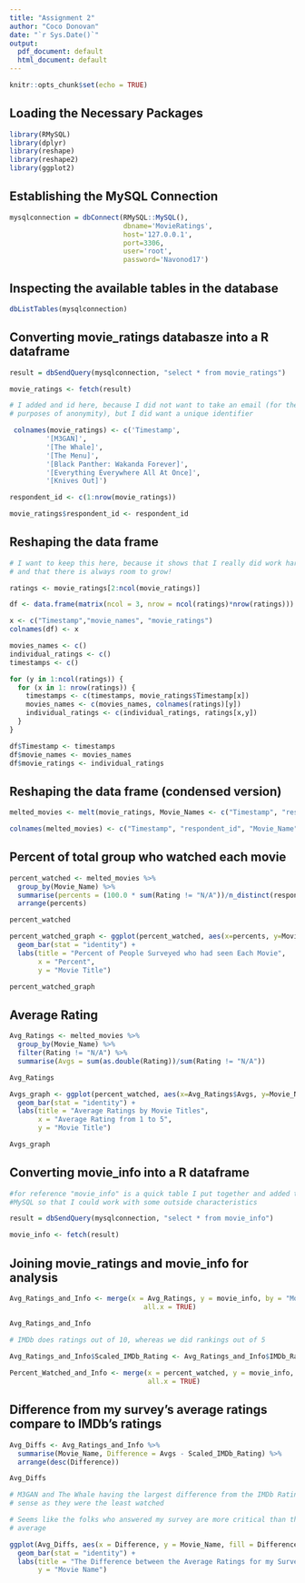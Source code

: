 ```yaml
---
title: "Assignment 2"
author: "Coco Donovan"
date: "`r Sys.Date()`"
output:
  pdf_document: default
  html_document: default
---
```


```r
knitr::opts_chunk$set(echo = TRUE)
```

## Loading the Necessary Packages

```r
library(RMySQL)
library(dplyr)
library(reshape)
library(reshape2)
library(ggplot2)
```



## Establishing the MySQL Connection

```r

mysqlconnection = dbConnect(RMySQL::MySQL(),
                            dbname='MovieRatings',
                            host='127.0.0.1',
                            port=3306,
                            user='root',
                            password='Navonod17')
```

## Inspecting the available tables in the database

```r
dbListTables(mysqlconnection)
```

## Converting movie_ratings databasze into a R dataframe

```r
result = dbSendQuery(mysqlconnection, "select * from movie_ratings")

movie_ratings <- fetch(result)

# I added and id here, because I did not want to take an email (for the 
# purposes of anonymity), but I did want a unique identifier

 colnames(movie_ratings) <- c('Timestamp',
         '[M3GAN]',
         '[The Whale]',
         '[The Menu]',
         '[Black Panther: Wakanda Forever]',
         '[Everything Everywhere All At Once]',
         '[Knives Out]')

respondent_id <- c(1:nrow(movie_ratings))

movie_ratings$respondent_id <- respondent_id
```

## Reshaping the data frame

```r
# I want to keep this here, because it shows that I really did work hard on this
# and that there is always room to grow!

ratings <- movie_ratings[2:ncol(movie_ratings)]

df <- data.frame(matrix(ncol = 3, nrow = ncol(ratings)*nrow(ratings)))

x <- c("Timestamp","movie_names", "movie_ratings")
colnames(df) <- x

movies_names <- c()
individual_ratings <- c()
timestamps <- c()

for (y in 1:ncol(ratings)) {
  for (x in 1: nrow(ratings)) {
    timestamps <- c(timestamps, movie_ratings$Timestamp[x])
    movies_names <- c(movies_names, colnames(ratings)[y])
    individual_ratings <- c(individual_ratings, ratings[x,y])
  }
}

df$Timestamp <- timestamps
df$movie_names <- movies_names
df$movie_ratings <- individual_ratings
```

## Reshaping the data frame (condensed version)

```r
melted_movies <- melt(movie_ratings, Movie_Names <- c("Timestamp", "respondent_id"))

colnames(melted_movies) <- c("Timestamp", "respondent_id", "Movie_Name", "Rating")
```

## Percent of total group who watched each movie

```r
percent_watched <- melted_movies %>%
  group_by(Movie_Name) %>%
  summarise(percents = (100.0 * sum(Rating != "N/A"))/n_distinct(respondent_id)) %>%
  arrange(percents)

percent_watched

percent_watched_graph <- ggplot(percent_watched, aes(x=percents, y=Movie_Name)) + 
  geom_bar(stat = "identity") +
  labs(title = "Percent of People Surveyed who had seen Each Movie",
       x = "Percent",
       y = "Movie Title")

percent_watched_graph
```

## Average Rating

```r
Avg_Ratings <- melted_movies %>%
  group_by(Movie_Name) %>%
  filter(Rating != "N/A") %>%
  summarise(Avgs = sum(as.double(Rating))/sum(Rating != "N/A"))

Avg_Ratings

Avgs_graph <- ggplot(percent_watched, aes(x=Avg_Ratings$Avgs, y=Movie_Name)) + 
  geom_bar(stat = "identity") +
  labs(title = "Average Ratings by Movie Titles",
       x = "Average Rating from 1 to 5",
       y = "Movie Title")

Avgs_graph
```

## Converting movie_info into a R dataframe

```r

#for reference "movie_info" is a quick table I put together and added to my 
#MySQL so that I could work with some outside characteristics 

result = dbSendQuery(mysqlconnection, "select * from movie_info")

movie_info <- fetch(result)
```

## Joining movie_ratings and movie_info for analysis

```r
Avg_Ratings_and_Info <- merge(x = Avg_Ratings, y = movie_info, by = "Movie_Name",
                                 all.x = TRUE)

Avg_Ratings_and_Info

# IMDb does ratings out of 10, whereas we did rankings out of 5

Avg_Ratings_and_Info$Scaled_IMDb_Rating <- Avg_Ratings_and_Info$IMDb_Rating/2.0
 
Percent_Watched_and_Info <- merge(x = percent_watched, y = movie_info, by = "Movie_Name",
                                  all.x = TRUE)
```

## Difference from my survey's average ratings compare to IMDb's ratings

```r
Avg_Diffs <- Avg_Ratings_and_Info %>%
  summarise(Movie_Name, Difference = Avgs - Scaled_IMDb_Rating) %>%
  arrange(desc(Difference))

Avg_Diffs

# M3GAN and The Whale having the largest difference from the IMDb Rating makes
# sense as they were the least watched
```



```r
# Seems like the folks who answered my survey are more critical than the IMDb 
# average

ggplot(Avg_Diffs, aes(x = Difference, y = Movie_Name, fill = Difference)) +
  geom_bar(stat = "identity") +
  labs(title = "The Difference between the Average Ratings for my Survey Compared with IMDb's Ratings",
       y = "Movie Name")
```
